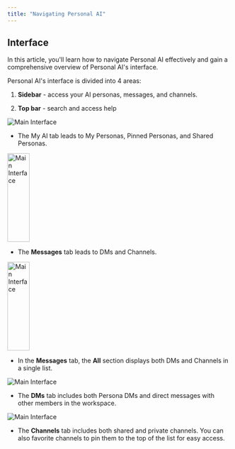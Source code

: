 ```yaml
---
title: "Navigating Personal AI"
---
```


## Interface

In this article, you'll learn how to navigate Personal AI effectively and gain a comprehensive overview of Personal AI's interface.

Personal AI's interface is divided into 4 areas:

1. **Sidebar** - access your AI personas, messages, and channels.

2. **Top bar** - search and access help


![Main Interface](/images/navigate1.png)

- The My AI tab leads to My Personas, Pinned Personas, and Shared Personas.

<img
  src="/images/navigate2.png"
  alt="Main Interface"
  width="50"
  height="200"
/>


- The **Messages** tab leads to DMs and Channels.


<img
  src="/images/navigate3.png"
  alt="Main Interface"
  width="50"
  height="200"
/>

- In the **Messages** tab, the **All** section displays both DMs and Channels in a single list.


![Main Interface](/images/navigate4.png)


- The **DMs** tab includes both Persona DMs and direct messages with other members in the workspace.


![Main Interface](/images/navigate5.png)

- The **Channels** tab includes both shared and private channels. You can also favorite channels to pin them to the top of the list for easy access.
